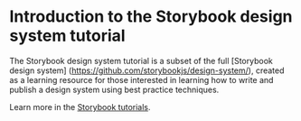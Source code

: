 
<Meta title="Design System/Intoduction" />

# Introduction to the Storybook design system tutorial

The Storybook design system tutorial is a subset of the full [Storybook design system] (https://github.com/storybookjs/design-system/), created as a learning resource for those interested in learning how to write and publish a design system using best practice techniques.

Learn more in the [Storybook tutorials](https://storybook.js.org/tutorials/).